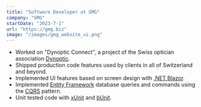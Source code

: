 ```yaml
---
title: "Software Developer at GMG"
company: "GMG"
startDate: "2023-7-1"
url: "https://gmg.biz"
image: "/images/gmg_website_ui.png"
---
```


- Worked on "Dynoptic Connect", a project of the Swiss optician association [Dynoptic](https://dynoptic.ch).
- Shipped production code features used by clients in all of Switzerland and beyond.
- Implemented UI features based on screen design with [.NET Blazor](https://dotnet.microsoft.com/en-us/apps/aspnet/web-apps/blazor).
- Implemented [Entity Framework](https://learn.microsoft.com/en-us/ef/) database queries and commands using the [CQRS](https://de.wikipedia.org/wiki/Command-Query-Responsibility-Segregation) pattern.
- Unit tested code with [xUnit](https://xunit.net) and [bUnit](https://bunit.dev/).
